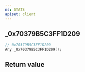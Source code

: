```yaml
---
ns: STATS
apiset: client
---
```

## _0x70379B5C3FF1D209

```c
// 0x70379B5C3FF1D209
Any _0x70379B5C3FF1D209();
```



## Return value